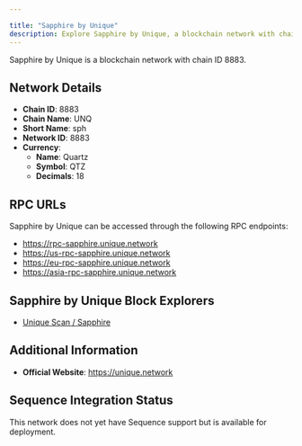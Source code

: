 ```yaml
---

title: "Sapphire by Unique"
description: Explore Sapphire by Unique, a blockchain network with chain ID 8883. Learn about its native currency, Quartz, and how to interact with the network.
---
```




Sapphire by Unique is a blockchain network with chain ID 8883.

## Network Details

- **Chain ID**: 8883
- **Chain Name**: UNQ
- **Short Name**: sph
- **Network ID**: 8883
- **Currency**: 
  - **Name**: Quartz
  - **Symbol**: QTZ
  - **Decimals**: 18

## RPC URLs

Sapphire by Unique can be accessed through the following RPC endpoints:

- https://rpc-sapphire.unique.network
- https://us-rpc-sapphire.unique.network
- https://eu-rpc-sapphire.unique.network
- https://asia-rpc-sapphire.unique.network

## Sapphire by Unique Block Explorers

- [Unique Scan / Sapphire](https://uniquescan.io/sapphire)

## Additional Information

- **Official Website**: https://unique.network

## Sequence Integration Status

This network does not yet have Sequence support but is available for deployment.
